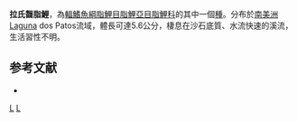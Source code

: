 {{Speciesbox 
| taxon = Bryconamericus lambari
| status = NE
| status_system = IUCN3.1
| authority =  [[Malabarba|Malabarba]] & [[Kindel|Kindel]], 1995
| synonyms = 
}}
'''拉氏齧脂鯉'''，為[[輻鰭魚綱|輻鰭魚綱]][[脂鯉目|脂鯉目]][[脂鯉亞目|脂鯉亞目]][[脂鯉科|脂鯉科]]的其中一個[[種|種]]。分布於[[南美洲|南美洲]]Laguna dos Patos流域，體長可達5.6公分，棲息在沙石底質、水流快速的溪流，生活習性不明。

==参考文献==
{{refbegin}}
*{{FishBase_species|genus=Bryconamericus|species=lambari|year=2014|month=1}}
{{refend}}

{{Taxonbar|from=Q6417577}}

[[Category:齧脂鯉屬|L]]
[[Category:1995年描述的鱼类|L]]


{{魚類小作品}}
